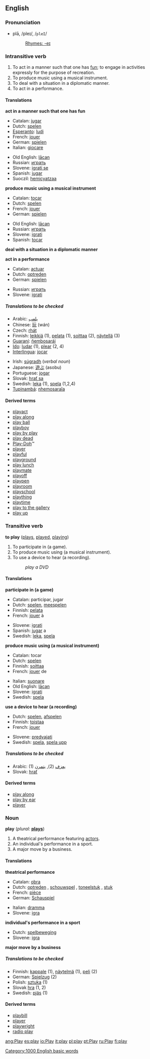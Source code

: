 ==English==
===Pronunciation===
*plā, /pleɪ/, /<tt>pleI</tt>/
*:[[Rhymes:English:-eɪ|Rhymes: -eɪ]]

===Intransitive verb===
{{en-infl-reg-consonant|play||}}

#To act in a manner such that one has [[fun]]; to engage in activities expressly for the purpose of recreation.
#To produce music using a musical instrument.
#To deal with a situation in a diplomatic manner.
#To act in a performance.

====Translations====

'''act in a manner such that one has fun'''
{{top}}
*Catalan: [[jugar]]
*Dutch: [[spelen]]
*[[Esperanto]]: [[ludi]]
*French: [[jouer]]
*German: [[spielen]]
*Italian: [[giocare]]
{{mid}}
*Old English: [[lacan|lācan]]
*Russian: [[играть]]
*Slovene: [[igrati se]]
*Spanish: [[jugar]]
*Suoczil: [[hemicyatzaa]]
{{bottom}}

'''produce music using  a musical instrument'''
<!--Note: this an INTRANSITIVE sense-->
{{top}}
<!--Put translations for languages from A to I here-->
*Catalan: [[tocar]]
*Dutch: [[spelen]]
*French: [[jouer]]
*German: [[spielen]]
{{mid}}
<!--Put translations for languages from J to Z here-->
*Old English: [[lacan|lācan]]
*Russian: [[играть]]
*Slovene: [[igrati]]
*Spanish: [[tocar]]
{{bottom}}

'''deal with a situation in a diplomatic manner'''
{{top}}
<!--Put translations for languages from A to I here-->
{{mid}}
<!--Put translations for languages from J to Z here-->
{{bottom}}

'''act in a performance'''
{{top}}
<!--Put translations for languages from A to I here-->
*Catalan: [[actuar]]
*Dutch: [[optreden]]
*German: [[spielen]]
{{mid}}
<!--Put translations for languages from A to Z here-->
*Russian: [[играть]]
*Slovene: [[igrati]]
{{bottom}}

=====Translations to be checked=====
<!--Remove this section once all of the translations below have been moved into the tables above.-->
{{checktrans}}

{{top}}
*Arabic: [[يلعب]]
*Chinese: [[玩]] (wán)
*Czech: [[rhát]]
*Finnish: [[leikkiä]] (1), [[pelata]] (1), [[soittaa]] (2), [[näytellä]] (3)
*[[Guaraní]]: [[ñembosarái]]
*[[Ido]]: [[ludar]] (1), [[plear]] (2, 4)
*[[Interlingua]]: [[jocar]]
{{mid}}
*Irish: [[súgradh]] (''verbal noun'')
*Japanese: [[遊ぶ]] (asobu)
*Portuguese: [[jogar]]
*Slovak: [[hrať sa]]
*Swedish: [[leka]] (1), [[spela]] (1,2,4)
*[[Tupinambá]]: [[nhemosaraîa]]
{{bottom}}

====Derived terms====
*[[playact]]
*[[play along]]
*[[play ball]]
*[[playboy]]
*[[play by play]]<!-- should it be hyphenated or are both OK? -->
*[[play dead]]
*[[Play-Doh]]&trade;<!-- what about the non-trademark spellings? -->
*[[player]]
*[[playful]]
*[[playground]]
*[[play lunch]]
*[[playmate]]
*[[playoff]]
*[[playpen]]
*[[playroom]]
*[[playschool]]
*[[plaything]]
*[[playtime]]
*[[play to the gallery]]
*[[play up]]

===Transitive verb===
'''to play''' ([[plays]], [[played]], [[playing]])

#To participate in (a game).
#To produce music using (a musical instrument).
#To use a device to hear (a recording).
#:''play a DVD''

====Translations====

'''participate in (a game)'''
{{top}}
*Catalan: participar, jugar
*Dutch: [[spelen]], [[meespelen]]
*Finnish: [[pelata]]
*French: [[jouer]] à
{{mid}}
*Slovene: [[igrati]]
*Spanish: [[jugar]] a
*Swedish: [[leka]], [[spela]]
{{bottom}}

'''produce music using (a musical instrument)'''
{{top}}
*Catalan: tocar
*Dutch: [[spelen]]
*Finnish: [[soittaa]]
*French: [[jouer]] de
{{mid}}
*Italian: [[suonare]]
*Old English: [[lacan|lācan]]
*Slovene: [[igrati]]
*Swedish: [[spela]]
{{bottom}}

'''use a device to hear (a recording)'''
{{top}}
*Dutch: [[spelen]], [[afspelen]]
*Finnish: [[toistaa]]
*French: [[jouer]]
{{mid}}
*Slovene: [[predvajati]]
*Swedish: [[spela]], [[spela upp]]
{{bottom}}

=====Translations to be checked=====
<!--Remove this section once all of the translations below have been moved into the tables above.-->
{{checktrans}}

*Arabic: (1) [[يعزف]]  (2), [[يتمرن]]
* Slovak: [[hrať]]

====Derived terms====
*[[play along]]
*[[play by ear]]
*[[player]]

===Noun===
'''play''' (''plural:'' '''[[plays]]''')

#A theatrical performance featuring [[actor]]s.
#An individual's performance in a sport.
#A major move by a business.

====Translations====

'''theatrical performance'''
{{top}}
*Catalan: [[obra]] {{f}}
*Dutch: [[optreden]] {{n}}, [[schouwspel]] {{n}}, [[toneelstuk]] {{n}}, [[stuk]] {{n}}
*French: [[pièce]] {{f}}
*German: [[Schauspiel]] {{n}}
{{mid}}
*Italian: [[dramma]] {{m}}
*Slovene: [[igra]]
{{bottom}}

'''individual's performance in a sport'''
{{top}}
*Dutch: [[spelbeweging]] {{f}}
*Slovene: [[igra]]
{{mid}}
{{bottom}}

'''major move by a business'''
{{top}}
{{mid}}
{{bottom}}

=====Translations to be checked=====
<!--Remove this section once all of the translations below have been moved into the tables above.-->
{{checktrans}}

*Finnish: [[kappale]] (1), [[näytelmä]] (1), [[peli]] (2)
*German: [[Spielzug]] {{m}} (2)
*Polish: [[sztuka]] {{f}} (1)
*Slovak [[hra]] (1, 2)
*Swedish: [[pjäs]] {{c}} (1)

====Derived terms====
*[[playbill]]
*[[player]]
*[[playwright]]
*[[radio play]]

[[Category:1000 English basic words]]

[[ang:Play]]
[[es:play]]
[[io:Play]]
[[it:play]]
[[pl:play]]
[[pt:Play]]
[[ru:Play]]
[[fi:play]]